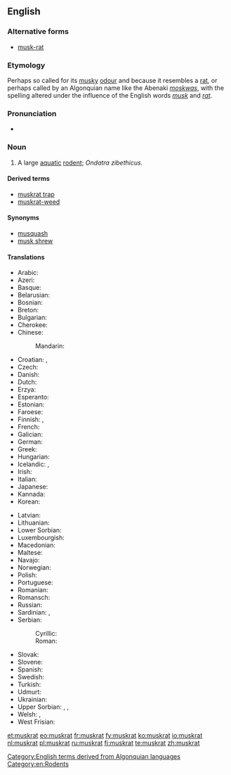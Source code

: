 {{wikipedia}}
==English==

===Alternative forms===
* [[musk-rat]]

===Etymology===
Perhaps so called for its [[musky]] [[odour]] and because it resembles a [[rat]], or perhaps called by an Algonquian name like the Abenaki ''[[moskwas]]'', with the spelling altered under the influence of the English words ''[[musk]]'' and ''[[rat]]''.

===Pronunciation===
* {{IPA|/ˈmʌskræt/}}

===Noun===
{{en-noun}}

# A large [[aquatic]] [[rodent]]; ''Ondatra zibethicus''.

====Derived terms====
* [[muskrat trap]]
* [[muskrat-weed]]

====Synonyms====
* [[musquash]]
* [[musk shrew]]

====Translations====
{{trans-top|rodent}}
* Arabic: {{t-|ar|فأر المسك|m|sc=Arab}}
* Azeri: {{t-|az|ondatra}}
* Basque: {{t-|eu|arratoi musketadun|xs=Basque}}
* Belarusian: {{t-|be|андатра|f|xs=Belarusian}}
* Bosnian: {{t-|bs|bizamski pacov|m}}
* Breton: {{t+|br|razh-musk|xs=Breton}}
* Bulgarian: {{t+|bg|мускус|tr=muskus}}
* Cherokee: {{t-|chr|ᏎᎳᎩᏍᏆ|tr=selagisqua|sc=Cher|xs=Cherokee}}
* Chinese:
*: Mandarin: {{t|zh|麝鼠|tr=shèshǔ|sc=Hani}}
* Croatian: {{t-|hr|mošusni štakor|mošusni}}, {{t-|hr|bizamski štakor}}
* Czech: {{t-|cs|ondatra}}
* Danish: {{t-|da|bisamrotte}}
* Dutch: {{t+|nl|muskusrat|f}}
* Erzya: {{tø|myv|шарапуло}}
* Esperanto: {{t-|eo|ondatro|xs=Esperanto}}
* Estonian: {{t-|et|ondatra}}
* Faroese: {{t-|fo|moskusrotta|xs=Faroese}}
* Finnish: {{t+|fi|piisami}}, {{t-|fi|piisamirotta}}
* French: {{t+|fr|rat musqué|m}}
* Galician: {{t-|gl|aguaneira|xs=Galician}}
* German: {{t+|de|Bisamratte|f}}
* Greek: {{t-|el|μοσχοπόντικας}}
* Hungarian: {{t+|hu|pézsma}}
* Icelandic: {{t-|is|moskusrotta}}, {{t-|is|bísamrotta}}
* Irish: {{t-|ga|muscfhrancach|xs=Irish}}
* Italian: {{t-|it|topo muschiato|m}}
* Japanese: {{t-|ja|マスクラット|tr=masukuratto|sc=Jpan}}
* Kannada: {{t+|kn|ಸುಂಡಿಲಿ|sc=Knda|xs=Kannada}}
* Korean: {{t-|ko|사향쥐|tr=sahyangjwi|sc=Hang}}
{{trans-mid}}
* Latvian: {{t-|lv|ondatra|xs=Latvian}}
* Lithuanian: {{t-|li|ondatra|xs=Limburgish}}
* Lower Sorbian: {{tø|dsb|bizamowy šćurk|xs=Lower Sorbian}}
* Luxembourgish: {{t-|lb|Bisamrat}}
* Macedonian: {{t-|mk|бизамски стаорец|m|tr=bízamski stáorec}}
* Maltese: {{t-|mt|far tal-misk ta’ l-ilma|xs=Maltese}}
* Navajo: {{tø|nv|tábąąh mąʼii}}
* Norwegian: {{t-|no|bisamrotte}}
* Polish: {{t+|pl|piżmak}}
* Portuguese: {{t-|pt|rato almiscareiro}}
* Romanian: {{t-|ro|bizam}}
* Romansch: {{t-|rm|undatra|xs=Romansch}}
* Russian: {{t+|ru|ондатра|f|tr=ondátra}}
* Sardinian: {{t-|sc|medrona muscada|xs=Sardinian}}, {{t-|sc|topi muscau|xs=Sardinian}}
* Serbian:
*: Cyrillic: {{t|sr|бизамски пацов|sc=Cyrl}}
*: Roman: {{t|sr|bizamski pacov|sc=Latn}}
* Slovak: {{t-|sk|ondatra pižmová}}
* Slovene: {{t-|sl|pižmovka|f}}
* Spanish: {{t-|es|rata almizclera}}
* Swedish: {{t-|sv|bisam|c}}
* Turkish: {{t-|tr|misk sıçanı}}
* Udmurt: {{tø|udm|вукомак|tr=vukomak}}
* Ukrainian: {{t-|uk|ондатра|f|tr=ondatra|xs=Ukrainian}}
* Upper Sorbian: {{t-|hsb|pižmo|xs=Upper Sorbian}}, {{t-|hsb|pižmowa šćura|xs=Upper Sorbian}}, {{t-|hsb|bizamowa myš|xs=Upper Sorbian}}
* Welsh: {{t-|cy|mwsglygoden|xs=Welsh}}, {{t-|cy|llygoden fwsg|xs=Welsh}}
* West Frisian: {{t-|fy|muskusrôt|xs=West Frisian}}
{{trans-bottom}}

[[Category:English terms derived from Algonquian languages]]
[[Category:en:Rodents]]

[[et:muskrat]]
[[eo:muskrat]]
[[fr:muskrat]]
[[fy:muskrat]]
[[ko:muskrat]]
[[io:muskrat]]
[[nl:muskrat]]
[[pl:muskrat]]
[[ru:muskrat]]
[[fi:muskrat]]
[[te:muskrat]]
[[zh:muskrat]]